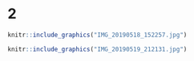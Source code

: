 # 2

  



```r
knitr::include_graphics("IMG_20190518_152257.jpg")
```



```r
knitr::include_graphics("IMG_20190519_212131.jpg")
```


